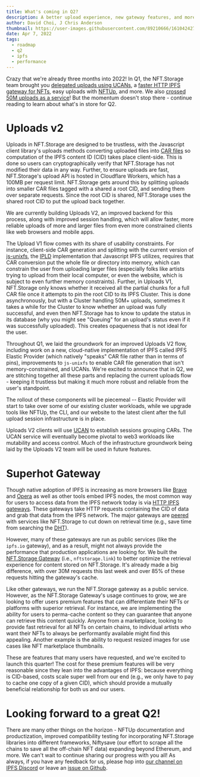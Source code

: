 ```yaml
---
title: What's coming in Q2?
description: A better upload experience, new gateway features, and more
author: David Choi, J Chris Anderson
thumbnail: https://user-images.githubusercontent.com/89210666/161042427-58805d3e-bdc9-4ea2-9727-99cb25035a3a.png
date: Apr 7, 2022
tags:
  - roadmap
  - q2
  - ipfs
  - performance
---
```


Crazy that we're already three months into 2022! In Q1, the NFT.Storage team brought you [delegated uploads using UCANs](https://nft.storage/docs/how-to/ucan/), a [faster HTTP IPFS gateway for NFTs](https://nft.storage/docs/concepts/gateways/), easy uploads with [NFTUp](https://nft.storage/blog/post/2022-04-05-announcing-nftup/), and more. We also [crossed 50M uploads as a service](https://nft.storage/blog/post/2022-03-29-50M-uploads/)! But the momentum doesn't stop there - continue reading to learn about what's in store for Q2.

# Uploads v2

Uploads in NFT.Storage are designed to be trustless, with the Javascript client library's uploads methods converting uploaded files into [CAR files](https://nft.storage/docs/concepts/car-files/) so computation of the IPFS content ID (CID) takes place client-side. This is done so users can cryptographically verify that NFT.Storage has not modified their data in any way. Further, to ensure uploads are fast, NFT.Storage's upload API is hosted in Cloudflare Workers, which has a 100MB per request limit. NFT.Storage gets around this by splitting uploads into smaller CAR files tagged with a shared a root CID, and sending them over separate requests. Since the root CID is shared, NFT.Storage uses the shared root CID to put the upload back together.

We are currently building Uploads V2, an improved backend for this process, along with improved session handling, which will allow faster, more reliable uploads of more and larger files from even more constrained clients like web browsers and mobile apps. 

The Upload V1 flow comes with its share of usability constraints. For instance, client-side CAR generation and splitting with the current version of [js-unixfs](https://github.com/ipld/js-unixfs), the [IPLD](https://ipld.io/) implementation that Javascript IPFS utilizes, requires that CAR conversion put the whole file or directory into memory, which can constrain the user from uploading larger files (especially folks like artists trying to upload from their local computer, or even the website, which is subject to even further memory constraints). Further, in Uploads V1, NFT.Storage only knows whether it received all the partial chunks for a full CAR file once it attempts to pin the root CID to its IPFS Cluster. This is done asynchronously, but with a Cluster handling 50M+ uploads, sometimes it takes a while for the Cluster to know whether an upload was fully successful, and even then NFT.Storage has to know to update the status in its database (why you might see "Queuing" for an upload's status even if it was successfully uploaded). This creates opaqueness that is not ideal for the user.

Throughout Q1, we laid the groundwork for an improved Uploads V2 flow, including work on a new, cloud-native implementation of IPFS called IPFS Elastic Provider (which natively "speaks" CAR file rather than in terms of pins), improvements to `js-unixfs` to enable CAR file generation that isn't memory-constrained, and UCANs. We're excited to announce that in Q2, we are stitching together all these parts and replacing the current uploads flow - keeping it trustless but making it much more robust and reliable from the user's standpoint.

The rollout of these components will be piecemeal -- Elastic Provider will start to take over some of our existing cluster workloads, while we upgrade tools like NFTUp, the CLI, and our website to the latest client after the full upload session infrastructure is in place.

Uploads V2 clients will use [UCAN](https://nft.storage/blog/post/2022-04-01-gateway-ucan-release/) to establish sessions grouping CARs. The UCAN service will eventually become pivotal to web3 workloads like mutability and access control. Much of the infrastructure groundwork being laid by the Uploads V2 team will be used in future features.

# Superhot Gateway

Though native adoption of IPFS is increasing as more browsers like [Brave](https://brave.com/ipfs-support/) and [Opera](https://blog.ipfs.io/2021-02-08-opera-ios-and-ipfs/) as well as other tools embed IPFS nodes, the most common way for users to access data from the IPFS network today is via [HTTP IPFS gateways](https://docs.ipfs.io/concepts/ipfs-gateway/). These gateways take HTTP requests containing the CID of data and grab that data from the IPFS network. The major gateways are [peered](https://docs.ipfs.io/how-to/peering-with-content-providers/) with services like NFT.Storage to cut down on retrieval time (e.g., save time from searching the [DHT](https://docs.ipfs.io/concepts/dht/)).

However, many of these gateways are run as public services (like the `ipfs.io` gateway), and as a result, might not always provide the performance that production applications are looking for. We built the [NFT.Storage Gateway](https://nft.storage/docs/concepts/gateways/) (i.e., `nftstorage.link`) to better optimize the retrieval experience for content stored on NFT.Storage. It's already made a big difference, with over 30M requests this last week and over 85% of these requests hitting the gateway's cache.

Like other gateways, we run the NFT.Storage gateway as a public service. However, as the NFT.Storage Gateway's usage continues to grow, we are looking to offer users premium features that can differentiate their NFTs or platforms with superior retrieval. For instance, we are implementing the ability for users to perma-cache content so they can guarantee that anyone can retrieve this content quickly. Anyone from a marketplace, looking to provide fast retrieval for all NFTs on certain chains, to individual artists who want their NFTs to always be performantly available might find this appealing. Another example is the ability to request resized images for use cases like NFT marketplace thumbnails.

These are features that many users have requested, and we're excited to launch this quarter! The cost for these premium features will be very reasonable since they lean into the advantages of IPFS: because everything is CID-based, costs scale super well from our end (e.g., we only have to pay to cache one copy of a given CID), which should provide a mutually beneficial relationship for both us and our users.

# Looking forward to a great Q2!

There are many other things on the horizon - NFTUp documentation and productization, improved compatibility testing for incorporating NFT.Storage libraries into different frameworks, Niftysave (our effort to scrape all the chains to save all the off-chain NFT data) expanding beyond Ethereum, and more. We can't wait to continue sharing our progress with you all! As always, if you have any feedback for us, please hop into [our channel on IPFS Discord](https://discord.com/invite/KKucsCpZmY) or leave an [issue on Github](https://github.com/nftstorage/nft.storage/issues).
